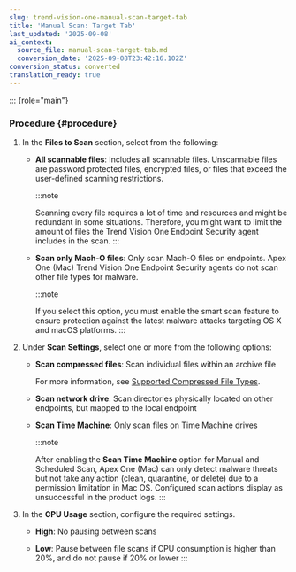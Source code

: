```yaml
---
slug: trend-vision-one-manual-scan-target-tab
title: 'Manual Scan: Target Tab'
last_updated: '2025-09-08'
ai_context:
  source_file: manual-scan-target-tab.md
  conversion_date: '2025-09-08T23:42:16.102Z'
conversion_status: converted
translation_ready: true
---
```


::: {role="main"}
### Procedure {#procedure}

1.  In the **Files to Scan** section, select from the following:

    - **All scannable files**: Includes all scannable files. Unscannable files are password protected files, encrypted files, or files that exceed the user-defined scanning restrictions.

      :::note

      Scanning every file requires a lot of time and resources and might be redundant in some situations. Therefore, you might want to limit the amount of files the Trend Vision One Endpoint Security agent includes in the scan.
      :::

    - **Scan only Mach-O files**: Only scan Mach-O files on endpoints. Apex One (Mac) Trend Vision One Endpoint Security agents do not scan other file types for malware.

      :::note

      If you select this option, you must enable the smart scan feature to ensure protection against the latest malware attacks targeting OS X and macOS platforms.
      :::

2.  Under **Scan Settings**, select one or more from the following options:

    - **Scan compressed files**: Scan individual files within an archive file

      For more information, see [Supported Compressed File Types](supported-compressed-file-types.mdx).

    - **Scan network drive**: Scan directories physically located on other endpoints, but mapped to the local endpoint

    - **Scan Time Machine**: Only scan files on Time Machine drives

      :::note

      After enabling the **Scan Time Machine** option for Manual and Scheduled Scan, Apex One (Mac) can only detect malware threats but not take any action (clean, quarantine, or delete) due to a permission limitation in Mac OS. Configured scan actions display as unsuccessful in the product logs.
      :::

3.  In the **CPU Usage** section, configure the required settings.

    - **High**: No pausing between scans

    - **Low**: Pause between file scans if CPU consumption is higher than 20%, and do not pause if 20% or lower
:::
